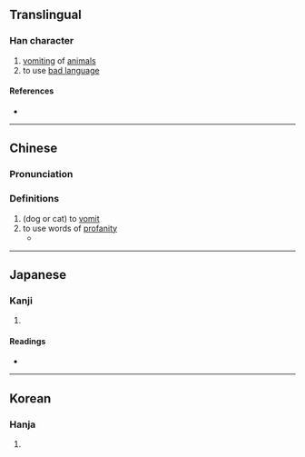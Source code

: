 {{character info/new}}
{{also|吣}}
==Translingual==

===Han character===
{{Han char|rn=30|rad=口|as=07|sn=10|four=67047|canj=RSME|ids=⿰口⿱⿱彐冖又}}

# [[vomit]]ing of [[animal]]s
# to use [[bad language]]

====References====
* {{Han ref|kx=0193.051|dkj=03748|dj=0413.140|hdz=10634.130|uh=551A|ud=21786|bh=D0F7|bd=53495}}

----

==Chinese==
{{zh-forms|alt=吢,吣}}

===Pronunciation===
{{zh-pron
|m=qìn
|c=cam3
|cat=v
}}

===Definitions===
{{zh-hanzi}}

# (dog or cat) to [[vomit]]
# to use words of [[profanity]]
#* {{zh-x|少{shǎo} 胡說！那 是 醉漢 嘴 裡 混 唚。|ref={{w2|zh|曹雪芹}}, {{w2|zh|紅樓夢|紅樓夢}}}}

----

==Japanese==

===Kanji===
{{ja-kanji|grade=|rs=口07}}

# {{defn|lang=ja|sort=口07}}

====Readings====
* {{ja-readings|on=[[しん]] (shin)|kun=}}

----

==Korean==

===Hanja===
{{ko-hanja|hangeul=침|rv=chim|mr=ch'im}}

# {{defn|lang=ko|sort=口07}}